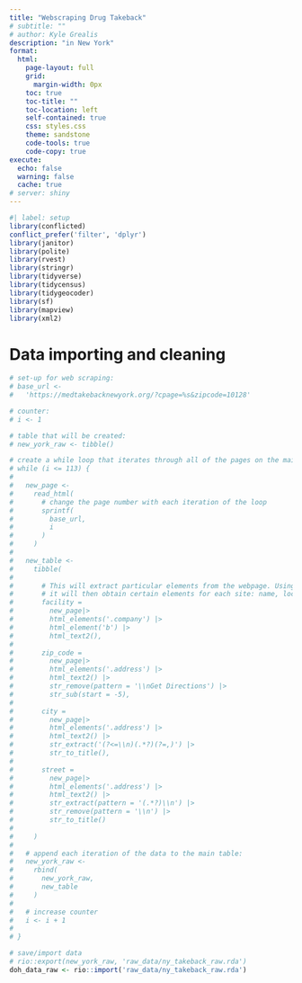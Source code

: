 ```yaml
---
title: "Webscraping Drug Takeback"
# subtitle: ""
# author: Kyle Grealis
description: "in New York"
format: 
  html:
    page-layout: full
    grid: 
      margin-width: 0px
    toc: true
    toc-title: ""
    toc-location: left
    self-contained: true
    css: styles.css
    theme: sandstone
    code-tools: true
    code-copy: true
execute: 
  echo: false
  warning: false
  cache: true
# server: shiny
--- 
```


```r
#| label: setup
library(conflicted)
conflict_prefer('filter', 'dplyr')
library(janitor)
library(polite)
library(rvest)
library(stringr)
library(tidyverse)
library(tidycensus)
library(tidygeocoder)
library(sf)
library(mapview)
library(xml2)
```

# Data importing and cleaning


```r
# set-up for web scraping:
# base_url <- 
#   'https://medtakebacknewyork.org/?cpage=%s&zipcode=10128'

# counter:
# i <- 1

# table that will be created:
# new_york_raw <- tibble()
```


```r

# create a while loop that iterates through all of the pages on the main website:
# while (i <= 113) {
# 
#   new_page <-
#     read_html(
#       # change the page number with each iteration of the loop
#       sprintf(
#         base_url,
#         i
#       )
#     )
# 
#   new_table <-
#     tibble(
# 
#       # This will extract particular elements from the webpage. Using regex,
#       # it will then obtain certain elements for each site: name, location, etc.
#       facility =
#         new_page|>
#         html_elements('.company') |>
#         html_element('b') |>
#         html_text2(),
# 
#       zip_code =
#         new_page|>
#         html_elements('.address') |>
#         html_text2() |>
#         str_remove(pattern = '\\nGet Directions') |>
#         str_sub(start = -5),
# 
#       city =
#         new_page|>
#         html_elements('.address') |>
#         html_text2() |>
#         str_extract('(?<=\\n)(.*?)(?=,)') |>
#         str_to_title(),
# 
#       street =
#         new_page|>
#         html_elements('.address') |>
#         html_text2() |>
#         str_extract(pattern = '(.*?)\\n') |>
#         str_remove(pattern = '\\n') |>
#         str_to_title()
# 
#     )
# 
#   # append each iteration of the data to the main table:
#   new_york_raw <-
#     rbind(
#       new_york_raw,
#       new_table
#     )
# 
#   # increase counter
#   i <- i + 1
# 
# }
```

```r
# save/import data
# rio::export(new_york_raw, 'raw_data/ny_takeback_raw.rda')
doh_data_raw <- rio::import('raw_data/ny_takeback_raw.rda')
```



